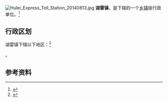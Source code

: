 {{中国乡级行政区|35/08/22/103/000}}

[[File:Hulei_Express_Toll_Station_20140813.jpg|thumb]]
'''湖雷镇'''，是{{PRC admin/fullname|35/08/22/103/000|3}}下辖的一个[[乡镇|乡镇]]级行政单位。<ref>{{PRC admin/ref sgc|{{PRC admin/parent|35/08/22/103/000}}}}</ref>

== 行政区划 ==

湖雷镇下辖以下地区：<ref>{{PRC admin/ref sgc|35/08/22/103/000}}</ref>

{{PRC admin/children|35/08/22/103/000}}。

== 参考资料 ==

{{reflist}}

{{行政区划小作品}}
{{PRC admin/navcat|35/08/22/103/000}}